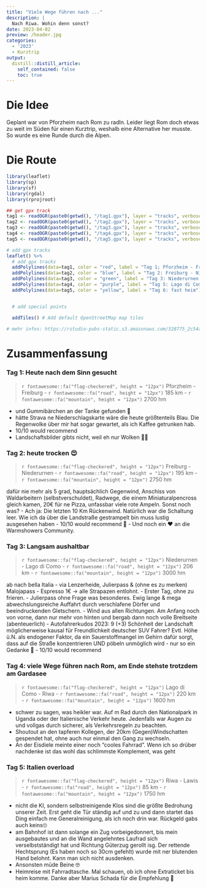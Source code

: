```yaml
---
title: "Viele Wege führen nach ..."
description: |
  Nach Riwa. Wohin denn sonst?
date: 2023-04-02
preview: /header.jpg
categories: 
  - '2023'
  - Kurztrip
output:
  distill::distill_article:
    self_contained: false
    toc: true
---
```

# Die Idee
Geplant war von Pforzheim nach Rom zu radln. Leider liegt Rom doch etwas zu weit im Süden für einen Kurztrip, weshalb eine Alternative her musste. So wurde es eine Runde durch die Alpen.

# Die Route
```r
library(leaflet)
library(sp)
library(sf)
library(rgdal)
library(rprojroot)

## get gpx track
tag1 <- readOGR(paste0(getwd(), "/tag1.gpx"), layer = "tracks", verbose = FALSE)
tag2 <- readOGR(paste0(getwd(), "/tag2.gpx"), layer = "tracks", verbose = FALSE)
tag3 <- readOGR(paste0(getwd(), "/tag3.gpx"), layer = "tracks", verbose = FALSE)
tag4 <- readOGR(paste0(getwd(), "/tag4.gpx"), layer = "tracks", verbose = FALSE)
tag5 <- readOGR(paste0(getwd(), "/tag5.gpx"), layer = "tracks", verbose = FALSE)

# add gpx tracks
leaflet() %>%
  # add gpx tracks
  addPolylines(data=tag1, color = "red", label = "Tag 1; Pforzheim - Freiburg") %>%
  addPolylines(data=tag2, color = "blue", label = "Tag 2: Freiburg - Niederurnen") %>%
  addPolylines(data=tag3, color = "green", label = "Tag 3: Niederurnen - Lago di Como") %>%
  addPolylines(data=tag4, color = "purple", label = "Tag 5: Lago di Como - Lago di Garda") %>%
  addPolylines(data=tag5, color = "yellow", label = "Tag 6: fast heim") %>%


  # add special points

  addTiles() # Add default OpenStreetMap map tiles

# mehr infos: https://rstudio-pubs-static.s3.amazonaws.com/328775_2c54adb6ac734563b88c14bce515b012.html

```
# Zusammenfassung

### Tag 1: Heute nach dem Sinn gesucht
> `r fontawesome::fa("flag-checkered", height = "12px")` Pforzheim - Freiburg - `r fontawesome::fa("road", height = "12px")` 185 km - `r fontawesome::fa("mountain", height = "12px")` 2700 hm 

- und Gummibärchen an der Tanke gefunden 🤝
- hätte Strava ne Niederschlagskarte wäre die heute größtenteils Blau. Die Regenwolke über mir hat sogar gewartet, als ich Kaffee getrunken hab.
- 10/10 would recommend
- Landschaftsbilder gibts nicht, weil eh nur Wolken 🤷‍♂️

### Tag 2: heute trocken 😍
> `r fontawesome::fa("flag-checkered", height = "12px")` Freiburg - Niederurnen - `r fontawesome::fa("road", height = "12px")` 195 km - `r fontawesome::fa("mountain", height = "12px")` 2750 hm 

dafür nie mehr als 5 grad, hauptsächlich Gegenwind, Anschiss von Waldarbeitern (selbstverschuldet), Radwege, die einem Miniaturalpencross gleich kamen, 20€ für ne Pizza, unfassbar viele rote Ampeln. Sonst noch was?
- Ach ja: Die letzten 10 Km Rückenwind. Natürlich war die Schaltung leer. Wie ich da über die Landstraße gestrampelt bin muss lustig ausgesehen haben
- 10/10 would recommend 🤗
- Und noch ein ❤️ an die Warmshowers Community.

### Tag 3: Langsam aushaltbar
> `r fontawesome::fa("flag-checkered", height = "12px")` Niederurnen - Lago di Como - `r fontawesome::fa("road", height = "12px")` 206 km - `r fontawesome::fa("mountain", height = "12px")` 3000 hm 

ab nach bella Italia - via Lenzerheide, Julierpass & (ohne es zu merken) Malojapass
- Espresso 1€ -> alle Strapazen entlohnt.
- Erster Tag, ohne zu frieren.
- Julierpass ohne Frage was besonderes. Ewig lange & mega abwechslungsreiche Auffahrt durch verschlafene Dörfer und beeindruckenden Gletschern.
- Wind aus allen Richtungen. Am Anfang noch von vorne, dann nur mehr von hinten und bergab dann noch volle Breitseite (abenteuerlich)
- Autofahrerkudos 2023: 9 (+3)
Schönheit der Landschaft möglicherweise kausal für Freundlichkeit deutscher SUV Fahrer? Evtl. Höhe ü.N. als endogener Faktor, da ein Sauerstoffmangel im Gehirn dafür sorgt, dass auf die Straße konzentrieren UND pöbeln unmöglich wird - nur so ein Gedanke 🙈
- 10/10 would recommend

### Tag 4: viele Wege führen nach Rom, am Ende stehste trotzdem am Gardasee
> `r fontawesome::fa("flag-checkered", height = "12px")` Lago di Como - Riwa - `r fontawesome::fa("road", height = "12px")` 220 km - `r fontawesome::fa("mountain", height = "12px")` 1600 hm 

- schwer zu sagen, was heikler war. Auf m Rad durch den Nationalpark in Uganda oder der Italienische Verkehr heute. Jedenfalls war Augen zu und vollgas durch sicherer, als Verkehrsregeln zu beachten.
- Shoutout an den tapferen Kollegen, der 20km (Gegen)Windschatten gespendet hat, ohne auch nur einmal den Gang zu wechseln.
- An der Eisdiele meinte einer noch "cooles Fahrrad". Wenn ich so drüber nachdenke ist das wohl das schlimmste Komplement, was geht

### Tag 5: Italien overload
> `r fontawesome::fa("flag-checkered", height = "12px")` Riwa - Lawis - `r fontawesome::fa("road", height = "12px")` 85 km - `r fontawesome::fa("mountain", height = "12px")` 1750 hm 

- nicht die KI, sondern selbstreinigende Klos sind die größte Bedrohung unserer Zeit. Erst geht die Tür ständig auf und zu und dann startet das Ding einfach me Generalreinigung, als ich noch drin war. Rückgeld gabs auch keins🙄
- am Bahnhof ist dann solange ein Zug vorbeigedonnert, bis mein ausgebautes und an die Wand angelehntes Laufrad sich verselbstständigt hat und Richtung Güterzug gerollt isg. Der rettende Hechtsprung (Es haben noch so 30cm gefehlt) wurde mit ner blutenden Hand belohnt. Kann man sich nicht ausdenken.
- Ansonsten müde Beine 🤓
- Heimreise mit Fahrradtasche. Mal schauen, ob ich ohne Extraticket bis heim komme. Danke aber Marius Schada für die Empfehlung 🥳